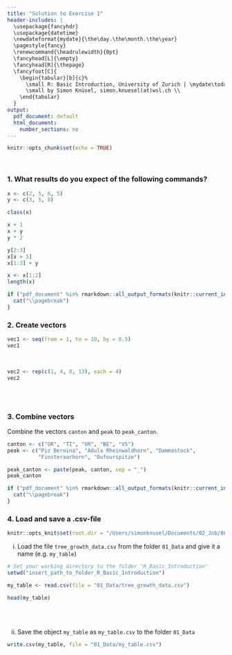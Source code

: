 ```yaml
---
title: "Solution to Exercise 1"
header-includes: |
  \usepackage{fancyhdr}
  \usepackage{datetime}
  \newdateformat{mydate}{\the\day.\the\month.\the\year}
  \pagestyle{fancy}
  \renewcommand{\headrulewidth}{0pt}
  \fancyhead[L]{\empty}
  \fancyhead[R]{\thepage}
  \fancyfoot[C]{
    \begin{tabular}[b]{c}%
      \small R: Basic Introduction, University of Zurich | \mydate\today\ \\
      \small by Simon Knüsel, simon.knuesel(at)wsl.ch \\
    \end{tabular}
  }
output:
  pdf_document: default
  html_document:
    number_sections: no
---
```


```r
knitr::opts_chunk$set(echo = TRUE)
```
<br>

### 1. What results do you expect of the following commands?
```r
x <- c(2, 5, 6, 5)
y <- c(3, 5, 8)

class(x)

x + 1
x + y
y * 2

y[2:3]
x[x > 5]
x[1:3] + y

x <- x[1:2]
length(x)
```


```r
if ("pdf_document" %in% rmarkdown::all_output_formats(knitr::current_input())) {
  cat("\\pagebreak")
}
```


### 2. Create vectors
```r
vec1 <- seq(from = 1, to = 10, by = 0.5)
vec1
```
<br>
```r
vec2 <- rep(c(1, 4, 8, 13), each = 4)
vec2
```
<br><br>

### 3. Combine vectors
Combine the vectors `canton` and `peak` to `peak_canton`.

```r
canton <- c("GR", "TI", "UR", "BE", "VS")
peak <- c("Piz Bernina", "Adula Rheinwaldhorn", "Dammastock", 
          "Finsteraarhorn", "Dufourspitze")

peak_canton <- paste(peak, canton, sep = "_")
peak_canton
```


```r
if ("pdf_document" %in% rmarkdown::all_output_formats(knitr::current_input())) {
  cat("\\pagebreak")
}
```


### 4. Load and save a .csv-file

```r
knitr::opts_knit$set(root.dir = "/Users/simonknusel/Documents/02_Job/06_PostDoc/06_R-Courses/01_UZH_courses/2019/R_Basic_Introduction/")
```

i) Load the file `tree_growth_data.csv` from the folder `01_Data` and give 
it a name (e.g. `my_table`)

```r
# Set your working directory to the folder 'R_Basic_Introduction'
setwd("insert_path_to_folder_R_Basic_Introduction")
```

```r
my_table <- read.csv(file = "01_Data/tree_growth_data.csv")

head(my_table)
```
<br><br>

ii) Save the object `my_table` as `my_table.csv` to the folder `01_Data`

```r
write.csv(my_table, file = "01_Data/my_table.csv")
```

